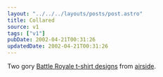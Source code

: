 ```yaml
---
layout: "../../../layouts/posts/post.astro"
title: Collared
source: v1
tags: ["v1"]
pubDate: 2002-04-21T00:31:26
updatedDate: 2002-04-21T00:31:26
---
```


Two gory [Battle Royale t-shirt designs][1] from [airside][2].

[1]: http://www.airside.co.uk/t-shirt/battle/ "Battle Royale t-shirts: Girls #3 Kanai and Boys #7 Kuninobu"
[2]: http://www.airside.co.uk/ "airside"
